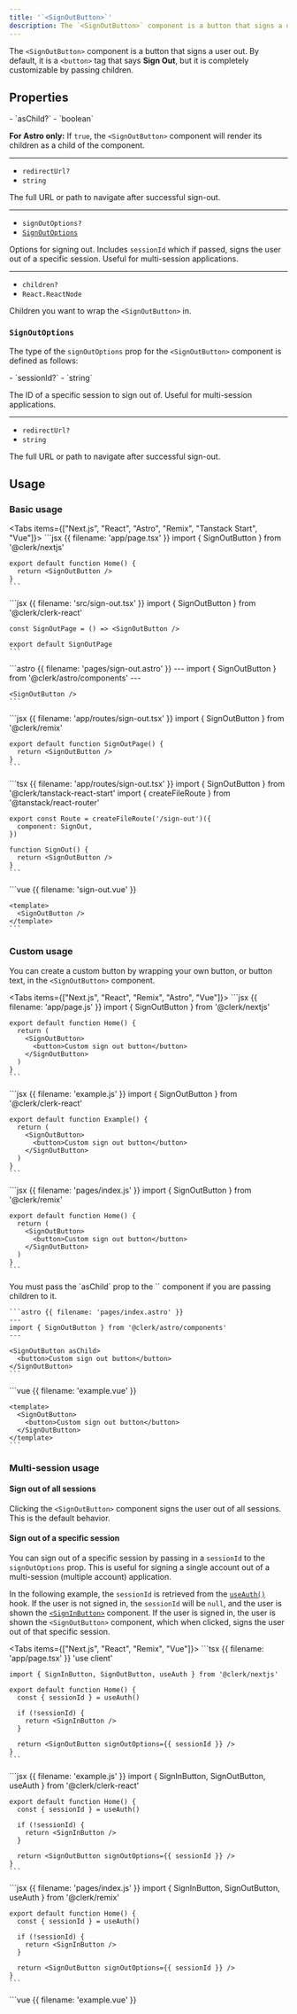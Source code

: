 ```yaml
---
title: '`<SignOutButton>`'
description: The `<SignOutButton>` component is a button that signs a user out.
---
```


The `<SignOutButton>` component is a button that signs a user out. By default, it is a `<button>` tag that says **Sign Out**, but it is completely customizable by passing children.

## Properties

<Properties>
  - `asChild?`
  - `boolean`

  **For Astro only:** If `true`, the `<SignOutButton>` component will render its children as a child of the component.

  ---

  - `redirectUrl?`
  - `string`

  The full URL or path to navigate after successful sign-out.

  ---

  - `signOutOptions?`
  - [`SignOutOptions`](#sign-out-options)

  Options for signing out. Includes `sessionId` which if passed, signs the user out of a specific session. Useful for multi-session applications.

  ---

  - `children?`
  - `React.ReactNode`

  Children you want to wrap the `<SignOutButton>` in.
</Properties>

### `SignOutOptions`

The type of the `signOutOptions` prop for the `<SignOutButton>` component is defined as follows:

<Properties>
  - `sessionId?`
  - `string`

  The ID of a specific session to sign out of. Useful for multi-session applications.

  ---

  - `redirectUrl?`
  - `string`

  The full URL or path to navigate after successful sign-out.
</Properties>

## Usage

### Basic usage

<Tabs items={["Next.js", "React", "Astro", "Remix", "Tanstack Start", "Vue"]}>
  <Tab>
    ```jsx {{ filename: 'app/page.tsx' }}
    import { SignOutButton } from '@clerk/nextjs'

    export default function Home() {
      return <SignOutButton />
    }
    ```
  </Tab>

  <Tab>
    ```jsx {{ filename: 'src/sign-out.tsx' }}
    import { SignOutButton } from '@clerk/clerk-react'

    const SignOutPage = () => <SignOutButton />

    export default SignOutPage
    ```
  </Tab>

  <Tab>
    ```astro {{ filename: 'pages/sign-out.astro' }}
    ---
    import { SignOutButton } from '@clerk/astro/components'
    ---

    <SignOutButton />
    ```
  </Tab>

  <Tab>
    ```jsx {{ filename: 'app/routes/sign-out.tsx' }}
    import { SignOutButton } from '@clerk/remix'

    export default function SignOutPage() {
      return <SignOutButton />
    }
    ```
  </Tab>

  <Tab>
    ```tsx {{ filename: 'app/routes/sign-out.tsx' }}
    import { SignOutButton } from '@clerk/tanstack-react-start'
    import { createFileRoute } from '@tanstack/react-router'

    export const Route = createFileRoute('/sign-out')({
      component: SignOut,
    })

    function SignOut() {
      return <SignOutButton />
    }
    ```
  </Tab>

  <Tab>
    ```vue {{ filename: 'sign-out.vue' }}
    <script setup>
    import { SignOutButton } from '@clerk/vue'
    </script>

    <template>
      <SignOutButton />
    </template>
    ```
  </Tab>
</Tabs>

### Custom usage

You can create a custom button by wrapping your own button, or button text, in the `<SignOutButton>` component.

<Tabs items={["Next.js", "React", "Remix", "Astro", "Vue"]}>
  <Tab>
    ```jsx {{ filename: 'app/page.js' }}
    import { SignOutButton } from '@clerk/nextjs'

    export default function Home() {
      return (
        <SignOutButton>
          <button>Custom sign out button</button>
        </SignOutButton>
      )
    }
    ```
  </Tab>

  <Tab>
    ```jsx {{ filename: 'example.js' }}
    import { SignOutButton } from '@clerk/clerk-react'

    export default function Example() {
      return (
        <SignOutButton>
          <button>Custom sign out button</button>
        </SignOutButton>
      )
    }
    ```
  </Tab>

  <Tab>
    ```jsx {{ filename: 'pages/index.js' }}
    import { SignOutButton } from '@clerk/remix'

    export default function Home() {
      return (
        <SignOutButton>
          <button>Custom sign out button</button>
        </SignOutButton>
      )
    }
    ```
  </Tab>

  <Tab>
    You must pass the `asChild` prop to the `<SignOutButton>` component if you are passing children to it.

    ```astro {{ filename: 'pages/index.astro' }}
    ---
    import { SignOutButton } from '@clerk/astro/components'
    ---

    <SignOutButton asChild>
      <button>Custom sign out button</button>
    </SignOutButton>
    ```
  </Tab>

  <Tab>
    ```vue {{ filename: 'example.vue' }}
    <script setup>
    import { SignOutButton } from '@clerk/vue'
    </script>

    <template>
      <SignOutButton>
        <button>Custom sign out button</button>
      </SignOutButton>
    </template>
    ```
  </Tab>
</Tabs>

### Multi-session usage

#### Sign out of all sessions

Clicking the `<SignOutButton>` component signs the user out of all sessions. This is the default behavior.

#### Sign out of a specific session

You can sign out of a specific session by passing in a `sessionId` to the `signOutOptions` prop. This is useful for signing a single account out of a multi-session (multiple account) application.

In the following example, the `sessionId` is retrieved from the [`useAuth()`](/docs/hooks/use-auth) hook. If the user is not signed in, the `sessionId` will be `null`, and the user is shown the [`<SignInButton>`](/docs/components/unstyled/sign-in-button) component. If the user is signed in, the user is shown the `<SignOutButton>` component, which when clicked, signs the user out of that specific session.

<Tabs items={["Next.js", "React", "Remix", "Vue"]}>
  <Tab>
    ```tsx {{ filename: 'app/page.tsx' }}
    'use client'

    import { SignInButton, SignOutButton, useAuth } from '@clerk/nextjs'

    export default function Home() {
      const { sessionId } = useAuth()

      if (!sessionId) {
        return <SignInButton />
      }

      return <SignOutButton signOutOptions={{ sessionId }} />
    }
    ```
  </Tab>

  <Tab>
    ```jsx {{ filename: 'example.js' }}
    import { SignInButton, SignOutButton, useAuth } from '@clerk/clerk-react'

    export default function Home() {
      const { sessionId } = useAuth()

      if (!sessionId) {
        return <SignInButton />
      }

      return <SignOutButton signOutOptions={{ sessionId }} />
    }
    ```
  </Tab>

  <Tab>
    ```jsx {{ filename: 'pages/index.js' }}
    import { SignInButton, SignOutButton, useAuth } from '@clerk/remix'

    export default function Home() {
      const { sessionId } = useAuth()

      if (!sessionId) {
        return <SignInButton />
      }

      return <SignOutButton signOutOptions={{ sessionId }} />
    }
    ```
  </Tab>

  <Tab>
    ```vue {{ filename: 'example.vue' }}
    <script setup>
    import { SignInButton, SignOutButton, useAuth } from '@clerk/vue'

    const { sessionId } = useAuth()
    </script>

    <template>
      <SignInButton v-if="!sessionId" />
      <SignOutButton v-else :sign-out-options="{ sessionId }" />
    </template>
    ```
  </Tab>
</Tabs>
